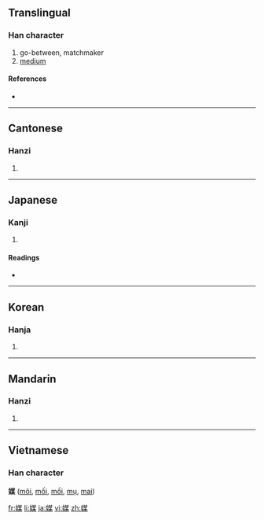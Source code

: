 ==Translingual==

===Han character===
{{Han char|rn=38|rad=女|as=09|sn=12|four=4449<sub>4</sub>|canj=女廿一木 (VTMD)}}

# go-between, matchmaker
# [[medium]]

====References====
* {{Han ref|kx=0266.370|dkj=06498|dj=0533.380|hdz=21063.130|uh=5A92|ud=23186|bh=B443|bd=46147}}

----

==Cantonese==

===Hanzi===
{{yue-hanzi|jyut=|y=mui4}}

# {{defn|Cantonese|sort=女09}}

----

==Japanese==

===Kanji===
{{ja-kanji|grade=c|rs=女09}}

# {{defn|Japanese|sort=女09}}

====Readings====
* {{ja-readings|on=[[ばい]] (bai), [[まい]] (mai), [[ぼう]] (bō)|kun=[[なこうど]] (nakoudo)}}

----

==Korean==

===Hanja===
{{ko-hanja|hangeul=매|rv=mae|mr=mae}}

# {{defn|Korean|sort=女09}}

----

==Mandarin==

===Hanzi===
{{cmn-hanzi|pin=[[méi]] ([[mei2]])|wg=mei<sup>2</sup>}}

# {{defn|Mandarin|sort=女09}}

----

==Vietnamese==
===Han character===
'''媒''' ([[môi]], [[mối]], [[mồi]], [[mụ]], [[mai]]) 

[[fr:媒]]
[[li:媒]]
[[ja:媒]]
[[vi:媒]]
[[zh:媒]]